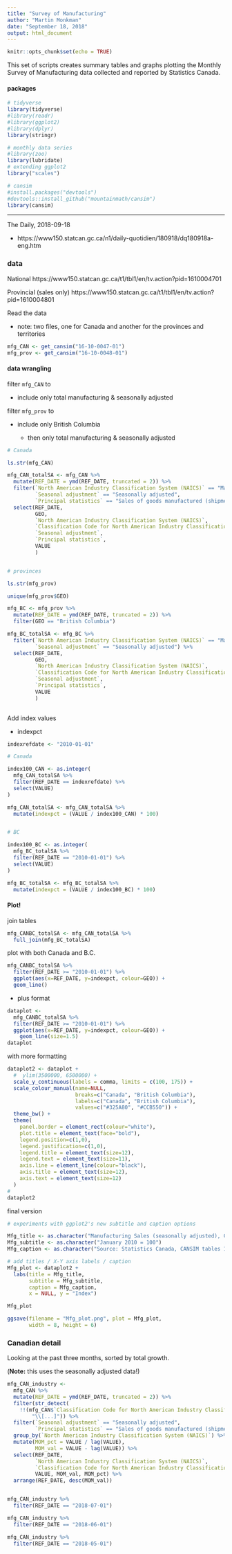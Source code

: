 ```yaml
---
title: "Survey of Manufacturing"
author: "Martin Monkman"
date: "September 18, 2018"
output: html_document
---
```

<!--
Copyright 2018 Province of British Columbia

Licensed under the Apache License, Version 2.0 (the "License");
you may not use this file except in compliance with the License.
You may obtain a copy of the License at

http://www.apache.org/licenses/LICENSE-2.0

Unless required by applicable law or agreed to in writing, software distributed under the License is distributed on an "AS IS" BASIS,
WITHOUT WARRANTIES OR CONDITIONS OF ANY KIND, either express or implied.
See the License for the specific language governing permissions and limitations under the License.
-->


```r
knitr::opts_chunk$set(echo = TRUE)
```


This set of scripts creates summary tables and graphs plotting the Monthly Survey of Manufacturing data collected and reported by Statistics Canada.

#### packages

```r

# tidyverse
library(tidyverse)
#library(readr)
#library(ggplot2) 
#library(dplyr)
library(stringr)

# monthly data series
#library(zoo)
library(lubridate)
# extending ggplot2
library("scales")

# cansim
#install.packages("devtools")
#devtools::install_github("mountainmath/cansim")
library(cansim)

```

---

The Daily, 2018-09-18

* https://www150.statcan.gc.ca/n1/daily-quotidien/180918/dq180918a-eng.htm 


### data

National
https://www150.statcan.gc.ca/t1/tbl1/en/tv.action?pid=1610004701

Provincial (sales only)
https://www150.statcan.gc.ca/t1/tbl1/en/tv.action?pid=1610004801


Read the data

* note: two files, one for Canada and another for the provinces and territories

```r

mfg_CAN <- get_cansim("16-10-0047-01")
mfg_prov <- get_cansim("16-10-0048-01")


```


#### data wrangling

filter `mfg_CAN` to

* include only total manufacturing & seasonally adjusted


filter `mfg_prov` to 

* include only British Columbia

  - then only total manufacturing & seasonally adjusted



```r

# Canada

ls.str(mfg_CAN)

mfg_CAN_totalSA <- mfg_CAN %>%
  mutate(REF_DATE = ymd(REF_DATE, truncated = 2)) %>%
  filter(`North American Industry Classification System (NAICS)` == "Manufacturing",
         `Seasonal adjustment` == "Seasonally adjusted",
         `Principal statistics` == "Sales of goods manufactured (shipments)") %>%
  select(REF_DATE, 
         GEO,
         `North American Industry Classification System (NAICS)`,
         `Classification Code for North American Industry Classification System (NAICS)`,
         `Seasonal adjustment`,
         `Principal statistics`,
         VALUE
         )


# provinces

ls.str(mfg_prov)

unique(mfg_prov$GEO)

mfg_BC <- mfg_prov %>%
  mutate(REF_DATE = ymd(REF_DATE, truncated = 2)) %>%
  filter(GEO == "British Columbia")

mfg_BC_totalSA <- mfg_BC %>%
  filter(`North American Industry Classification System (NAICS)` == "Manufacturing",
         `Seasonal adjustment` == "Seasonally adjusted") %>%
  select(REF_DATE, 
         GEO,
         `North American Industry Classification System (NAICS)`,
         `Classification Code for North American Industry Classification System (NAICS)`,
         `Seasonal adjustment`,
         `Principal statistics`,
         VALUE
         )
  


```



Add index values

* indexpct 

```r

indexrefdate <- "2010-01-01"

# Canada

index100_CAN <- as.integer(
  mfg_CAN_totalSA %>%
  filter(REF_DATE == indexrefdate) %>%
  select(VALUE)
)

mfg_CAN_totalSA <- mfg_CAN_totalSA %>%
  mutate(indexpct = (VALUE / index100_CAN) * 100)


# BC

index100_BC <- as.integer(
  mfg_BC_totalSA %>%
  filter(REF_DATE == "2010-01-01") %>%
  select(VALUE)
)

mfg_BC_totalSA <- mfg_BC_totalSA %>%
  mutate(indexpct = (VALUE / index100_BC) * 100)

```



#### Plot!



join tables


```r

mfg_CANBC_totalSA <- mfg_CAN_totalSA %>%
  full_join(mfg_BC_totalSA)


```



plot with both Canada and B.C.



```r

mfg_CANBC_totalSA %>%
  filter(REF_DATE >= "2010-01-01") %>%
  ggplot(aes(x=REF_DATE, y=indexpct, colour=GEO)) + 
  geom_line()

```

* plus format




```r

dataplot <- 
  mfg_CANBC_totalSA %>%
  filter(REF_DATE >= "2010-01-01") %>%
  ggplot(aes(x=REF_DATE, y=indexpct, colour=GEO)) + 
    geom_line(size=1.5) 
dataplot

```

with more formatting

```r

dataplot2 <- dataplot +
  #  ylim(3500000, 6500000) +
  scale_y_continuous(labels = comma, limits = c(100, 175)) +
  scale_colour_manual(name=NULL,
                      breaks=c("Canada", "British Columbia"),
                      labels=c("Canada", "British Columbia"), 
                      values=c("#325A80", "#CCB550")) +
  theme_bw() +
  theme(
    panel.border = element_rect(colour="white"),
    plot.title = element_text(face="bold"),
    legend.position=c(1,0), 
    legend.justification=c(1,0),
    legend.title = element_text(size=12),
    legend.text = element_text(size=11),
    axis.line = element_line(colour="black"),
    axis.title = element_text(size=12),
    axis.text = element_text(size=12)
  )
#
dataplot2 

```

final version

```r

# experiments with ggplot2's new subtitle and caption options

Mfg_title <- as.character("Manufacturing Sales (seasonally adjusted), Canada & B.C.")
Mfg_subtitle <- as.character("January 2010 = 100")
Mfg_caption <- as.character("Source: Statistics Canada, CANSIM tables 16-10-0047 & 16-10-0048")

# add titles / X-Y axis labels / caption
Mfg_plot <- dataplot2 +
  labs(title = Mfg_title,
       subtitle = Mfg_subtitle,
       caption = Mfg_caption, 
       x = NULL, y = "Index") 

Mfg_plot

ggsave(filename = "Mfg_plot.png", plot = Mfg_plot,
       width = 8, height = 6)

```



### Canadian detail

Looking at the past three months, sorted by total growth. 

(**Note:** this uses the seasonally adjusted data!)

```r


mfg_CAN_industry <- 
  mfg_CAN %>%
  mutate(REF_DATE = ymd(REF_DATE, truncated = 2)) %>%
  filter(str_detect(
    !!(mfg_CAN$`Classification Code for North American Industry Classification System (NAICS)`), 
        "\\[...]")) %>%
  filter(`Seasonal adjustment` == "Seasonally adjusted",
         `Principal statistics` == "Sales of goods manufactured (shipments)") %>%
  group_by(`North American Industry Classification System (NAICS)`) %>%
  mutate(MOM_pct = VALUE / lag(VALUE),
         MOM_val = VALUE - lag(VALUE)) %>%
  select(REF_DATE, 
         `North American Industry Classification System (NAICS)`, 
         `Classification Code for North American Industry Classification System (NAICS)`,
         VALUE, MOM_val, MOM_pct) %>%
  arrange(REF_DATE, desc(MOM_val)) 


mfg_CAN_industry %>%
  filter(REF_DATE == "2018-07-01")

mfg_CAN_industry %>%
  filter(REF_DATE == "2018-06-01")

mfg_CAN_industry %>%
  filter(REF_DATE == "2018-05-01")


```

